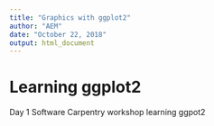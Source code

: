 ```yaml
---
title: "Graphics with ggplot2"
author: "AEM"
date: "October 22, 2018"
output: html_document
---
```


# Learning ggplot2

Day 1 Software Carpentry workshop learning ggpot2